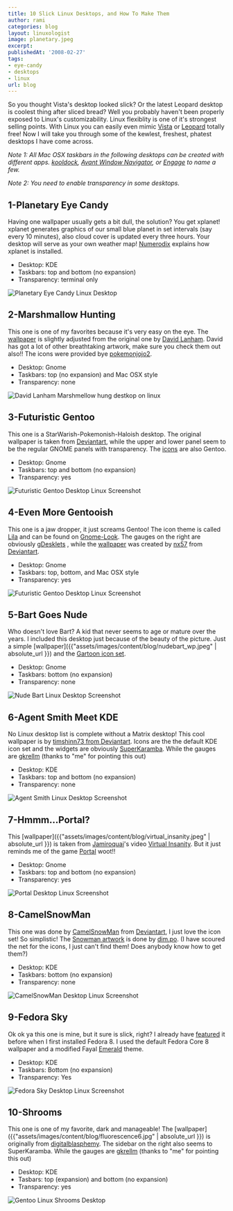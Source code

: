 ```yaml
---
title: 10 Slick Linux Desktops, and How To Make Them
author: rami
categories: blog
layout: linuxologist
image: planetary.jpeg
excerpt:
publishedAt: '2008-02-27'
tags:
- eye-candy
- desktops
- linux
url: blog
---
```


So you thought Vista's desktop looked slick? Or the latest Leopard desktop is coolest thing after sliced bread? Well you probably haven't been properly exposed to Linux's customizability. Linux flexiblity is one of it's strongest selling points. With Linux you can easily even mimic [Vista](http://www.youtube.com/watch?v=WO8MTAfFhGg "Vista") or [Leopard](http://lifehacker.com/software/how-to/make-your-linux-desktop-look-like-a-mac-317110.php "Leopard") totally free! Now I will take you through some of the kewlest, freshest, phatest desktops I have come across.

_Note 1: All Mac OSX taskbars in the following desktops can be created with different apps. [kooldock](http://kde-apps.org/content/show.php?content=50910 "kooldock"), [Avant Window Navigator](https://launchpad.net/awn "Avant Window Navigator"), or [Engage](http://pimpyourlinux.com/linux-feature-review/enlightenment-engage-dock/ "Engage") to name a few._

_Note 2: You need to enable transparency in some desktops._


## 1-Planetary Eye Candy

Having one wallpaper usually gets a bit dull, the solution? You get xplanet! xplanet generates graphics of our small blue planet in set intervals (say every 10 minutes), also cloud cover is updated every three hours. Your desktop will serve as your own weather map! [Numerodix](http://www.matusiak.eu/numerodix/blog//index.php/2007/02/11/planetary-eyecandy/ "Numerodix") explains how xplanet is installed.

* Desktop: KDE
* Taskbars: top and bottom (no expansion)
* Transparency: terminal only

![Planetary Eye Candy Linux Desktop](/assets/images/content/blog/planetary.jpeg)

## 2-Marshmallow Hunting

This one is one of my favorites because it's very easy on the eye. The [wallpaper](http://www.dlanham.com/art/mmhunt/) is slightly adjusted from the original one by [David Lanham](http://www.dlanham.com "David Lanham"). David has got a lot of other breathtaking artwork, make sure you check them out also!! The icons were provided bye [pokemonjojo2](http://www.mibhouse.org/pokemon_jojo/files/ICON-Somatic-0.1.1.tar.gz "pokemonjojo2").

* Desktop: Gnome
* Taskbars: top (no expansion) and Mac OSX style
* Transparency: none

![David Lanham Marshmellow hung destkop on linux](/assets/images/content/blog/marchmellowhunt_screenshot.jpeg)

## 3-Futuristic Gentoo

This one is a StarWarish-Pokemonish-Haloish desktop. The original wallpaper is taken from [Deviantart](http://chojindsl.deviantart.com/art/Gentoo-Red-Green-Blue-21731222 "deviantart"), while the upper and lower panel seem to be the regular GNOME panels with transparency. The [icons](http://mirrors.tds.net/gentoo/distfiles/gentoo-bubble-icons-20060811.tar.gz "icons") are also Gentoo.

* Desktop: Gnome
* Taskbars: top and bottom (no expansion)
* Transparency: yes

![Futuristic Gentoo Desktop Linux Screenshot](/assets/images/content/blog/pokemon_screenshot.jpeg)


## 4-Even More Gentooish

This one is a jaw dropper, it just screams Gentoo! The icon theme is called [Lila](http://gnome-look.org/content/show.php/Lila-Gnome?content=73971 "Lila") and can be found on [Gnome-Look](http://www.gnome-look.org "Gnome-Look"). The gauges on the right are obviously [gDesklets](http://www.gdesklets.de/ "gDesklets") , while the [wallpaper](http://nx57.deviantart.com/art/angel-61452162 "wallpaper") was created by [nx57](http://nx57.deviantart.com/ "nx57") from [Deviantart](http://www.deviantart.com "Deviantart").

* Desktop: Gnome
* Taskbars: top, bottom, and Mac OSX style
* Transparency: yes 

![Futuristic Gentoo Desktop Linux Screenshot](/assets/images/content/blog/evenmoregentooish_screenshot.jpeg)


## 5-Bart Goes Nude

Who doesn't love Bart? A kid that never seems to age or mature over the years. I included this desktop just because of the beauty of the picture. Just a simple [wallpaper]({{"assets/images/content/blog/nudebart_wp.jpeg" | absolute_url }}) and the [Gartoon icon set](http://www.gnome-look.org/content/show.php/Gartoon+Icon+theme+%28v0.4.5%29?content=13527 "Gartoon icon set").

* Desktop: Gnome
* Taskbars: bottom (no expansion)
* Transparency: none

![Nude Bart Linux Desktop Screenshot](/assets/images/content/blog/nudebart_wp.jpeg)

## 6-Agent Smith Meet KDE

No Linux desktop list is complete without a Matrix desktop! This cool wallpaper is by [timshinn73 from Deviantart](http://timshinn73.deviantart.com/art/Agent-Smith-Final-1848736 "timshinn73 from Deviantart"). Icons are the the default KDE icon set and the widgets are obviously [SuperKaramba](http://netdragon.sourceforge.net/ "SuperKaramba"). While the gauges are [gkrellm](http://members.dslextreme.com/users/billw/gkrellm/gkrellm.html) (thanks to "me" for pointing this out)

* Desktop: KDE
* Taskbars: top and bottom (no expansion)
* Transparency: none

![Agent Smith Linux Desktop Screenshot](/assets/images/content/blog/screensmith.jpeg)

## 7-Hmmm...Portal?

This [wallpaper]({{"assets/images/content/blog/virtual_insanity.jpeg" | absolute_url }}) is taken from [Jamiroquai](http://en.wikipedia.org/wiki/Jamiroquai "Jamiroquai")'s video [Virtual Insanity](http://www.youtube.com/watch?v=gJmX1z1NY2c "Virtual Insanity"). But it just reminds me of the game [Portal](http://en.wikipedia.org/wiki/Portal_%28video_game%29 "Portal") woot!!

* Desktop: Gnome
* Taskbars: top and bottom (no expansion)
* Transparency: yes

![Portal Desktop Linux Screenshot](/assets/images/content/blog/hmmportal.jpeg)

## 8-CamelSnowMan

This one was done by [CamelSnowMan](http://camelsnowman.deviantart.com/ "CamelSnowMan") from [Deviantart](http://www.deviantart.com/ "Deviantart"), I just love the icon set! So simplistic! The [Snowman artwork](http://www.pixelgirlpresents.com/images/desktops/dim_po/Snow_Man_1600x1200.jpg "Snowman artwork") is done by [dim.po](http://dimpoart.deviantart.com/ "dim.po"). (I have scoured the net for the icons, I just can't find them! Does anybody know how to get them?)

* Desktop: KDE
* Taskbars: bottom (no expansion)
* Transparency: none

![CamelSnowMan Desktop Linux Screenshot](/assets/images/content/blog/gentoo_by_camelsnowman.jpeg)

## 9-Fedora Sky

Ok ok ya this one is mine, but it sure is slick, right? I already have [featured](/2008/01/02/i-just-installed-fedora-8) it before when I first installed Fedora 8. I used the default Fedora Core 8 wallpaper and a modified Fayal [Emerald](http://en.wikipedia.org/wiki/Emerald_%28window_decorator%29 "Emerald") theme.

* Desktop: KDE
* Taskbars: Bottom (no expansion)
* Transparency: Yes

![Fedora Sky Desktop Linux Screenshot](/assets/images/content/blog/fedora_sky.jpeg)

## 10-Shrooms

This one is one of my favorite, dark and manageable! The [wallpaper]({{"assets/images/content/blog/fluorescence6.jpg" | absolute_url }}) is originally from [digitalblasphemy](http://www.google.com/url?sa=t&ct=res&cd=1&url=http%3A%2F%2Fwww.digitalblasphemy.com%2F&ei=pbrER7vDA6Ow0QSyw4jcDQ&usg=AFQjCNF6iUqs3Z9rOVdqD4z2s4Q8MizO4g&sig2=X0IU37eTzW7Ux\_Nj2scWRA). The sidebar on the right also seems to SuperKaramba. While the gauges are [gkrellm](http://members.dslextreme.com/users/billw/gkrellm/gkrellm.html) (thanks to "me" for pointing this out)

* Desktop: KDE
* Tasbars: top (expansion) and bottom (no expansion)
* Transparency: yes

![Gentoo Linux Shrooms Desktop](/assets/images/content/blog/gentoo-linux.shrooms.png)
